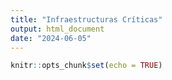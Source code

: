 ```yaml
---
title: "Infraestructuras Críticas"
output: html_document
date: "2024-06-05"
---
```


```r
knitr::opts_chunk$set(echo = TRUE)
```

